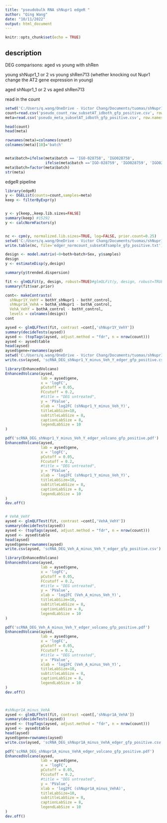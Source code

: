 ---
title: "pseudobulk RNA shNupr1 edgeR "
author: "Qing Wang"
date: "10/11/2022"
output: html_document
---

```{r setup, include=FALSE}
knitr::opts_chunk$set(echo = TRUE)
```

## description


DEG comparisons: 
aged vs young with shRen 

young shNupr1_1 or 2 vs young shRen713 (whether knocking out Nupr1 change the AT2 gene expression in young)

aged shNupr1_1 or 2 vs aged shRen713



read in the count

```{r}
setwd('C:/Users/q.wang/OneDrive - Victor Chang/Documents/tuomas/shNupr1_scRNA/05pseudobulk/')
count=read.csv('pseudo_count_raw_subsetAT_idboth_gfp_positive.csv', row.names = 1)
meta=read.csv('pseudo_meta_subsetAT_idboth_gfp_positive.csv', row.names = 1)

head(count)
head(meta)     

rownames(meta)=colnames(count)
colnames(meta)[18]='batch'


meta$batch=ifelse(meta$batch == 'IGO-028758', 'IGO028758',
                  ifelse(meta$batch =='IGO-028759', 'IGO028759', 'IGO028760'))
meta$batch=factor(meta$batch)
str(meta)

```

edgeR pipeline
```{r}
library(edgeR)
y <- DGEList(counts=count,samples=meta)
keep <- filterByExpr(y) 


y <- y[keep,,keep.lib.sizes=FALSE]
summary(keep) #15292
y <- calcNormFactors(y)


nc <- cpm(y, normalized.lib.sizes=TRUE, log=FALSE, prior.count=0.25)
setwd('C:/Users/q.wang/OneDrive - Victor Chang/Documents/tuomas/shNupr1_scRNA/05pseudobulk/edgeR')
write.table(nc, file='edger_normcount_subsetATsample_gfp_positive.txt')

design <- model.matrix(~0+both+batch+Sex, y$samples)
design
y <- estimateDisp(y,design)

summary(y$trended.dispersion)

fit <- glmQLFit(y, design, robust=TRUE)#glmQLFit(y, design, robust=TRUE)
summary(fit$var.prior)

``` 

```{r}

cont<- makeContrasts(
  shNupr1Y_VehY = bothY_shNupr1 - bothY_control,
  shNupr1A_VehA = bothA_shNupr1 - bothA_control,
  VehA_VehY = bothA_control - bothY_control,
  levels = colnames(design))
cont

aysed <- glmQLFTest(fit, contrast =cont[,'shNupr1Y_VehY'])
summary(decideTests(aysed))
aysed <- (topTags(aysed, adjust.method = "fdr", n = nrow(count)))
aysed <- aysed$table 
head(aysed)
aysed$gene=rownames(aysed)
setwd('C:/Users/q.wang/OneDrive - Victor Chang/Documents/tuomas/shNupr1_scRNA/05pseudobulk/edgeR/')
write.csv(aysed, 'scRNA_DEG_shNupr1_Y_minus_Veh_Y_edger_gfp_positive.csv')

library(EnhancedVolcano)
EnhancedVolcano(aysed,
                lab = aysed$gene,  
                x = 'logFC',
                pCutoff = 0.05,
                FCcutoff = 0.2,
                #title = "DEG untreated",   
                y = 'PValue',
                xlab = 'log2FC (shNupr1_Y_minus_Veh_Y)',
                titleLabSize=10,
                subtitleLabSize = 8,
                captionLabSize = 8,
                legendLabSize = 10
)

pdf('scRNA_DEG_shNupr1_Y_minus_Veh_Y_edger_volcano_gfp_positive.pdf')
EnhancedVolcano(aysed,
                lab = aysed$gene,  
                x = 'logFC',
                pCutoff = 0.05,
                FCcutoff = 0.2,
                #title = "DEG untreated",   
                y = 'PValue',
                xlab = 'log2FC (shNupr1_Y_minus_Veh_Y)',
                titleLabSize=10,
                subtitleLabSize = 8,
                captionLabSize = 8,
                legendLabSize = 10
)
dev.off()


# VehA_VehY
aysed <- glmQLFTest(fit, contrast =cont[,'VehA_VehY'])
summary(decideTests(aysed))
aysed <- (topTags(aysed, adjust.method = "fdr", n = nrow(count)))
aysed <- aysed$table 
head(aysed)
aysed$gene=rownames(aysed)
write.csv(aysed, 'scRNA_DEG_Veh_A_minus_Veh_Y_edger_gfp_positive.csv')

library(EnhancedVolcano)
EnhancedVolcano(aysed,
                lab = aysed$gene,  
                x = 'logFC',
                pCutoff = 0.05,
                FCcutoff = 0.2,
                #title = "DEG untreated",   
                y = 'PValue',
                xlab = 'log2FC (Veh_A_minus_Veh_Y)',
                titleLabSize=10,
                subtitleLabSize = 8,
                captionLabSize = 8,
                legendLabSize = 10
)

pdf('scRNA_DEG_Veh_A_minus_Veh_Y_edger_volcano_gfp_positive.pdf')
EnhancedVolcano(aysed,
                lab = aysed$gene,  
                x = 'logFC',
                pCutoff = 0.05,
                FCcutoff = 0.2,
                #title = "DEG untreated",   
                y = 'PValue',
                xlab = 'log2FC (Veh_A_minus_Veh_Y)',
                titleLabSize=10,
                subtitleLabSize = 8,
                captionLabSize = 8,
                legendLabSize = 10
)
dev.off()



#shNupr1A_minus_VehA
aysed <- glmQLFTest(fit, contrast =cont[,'shNupr1A_VehA'])
summary(decideTests(aysed))
aysed <- (topTags(aysed, adjust.method = "fdr", n = nrow(count)))
aysed <- aysed$table 
head(aysed)
aysed$gene=rownames(aysed)
write.csv(aysed, 'scRNA_DEG_shNupr1A_minus_VehA_edger_gfp_positive.csv')

pdf('scRNA_DEG_shNupr1A_minus_VehA_edger_volcano_gfp_positive.pdf')
EnhancedVolcano(aysed,
                lab = aysed$gene,  
                x = 'logFC',
                pCutoff = 0.05,
                FCcutoff = 0.2,
                #title = "DEG untreated",   
                y = 'PValue',
                xlab = 'log2FC (shNupr1A_minus_VehA)',
                titleLabSize=10,
                subtitleLabSize = 8,
                captionLabSize = 8,
                legendLabSize = 10
)
dev.off()


```

